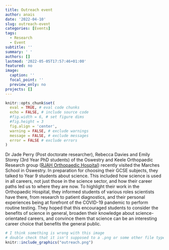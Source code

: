 ```yaml
---
title: Outreach event
author: anais
date: '2022-04-10'
slug: outreach-event
categories: [Events]
tags:
  - Research
  - Event
subtitle: ''
summary: ' '
authors: []
lastmod: '2022-05-05T17:57:46+01:00'
featured: no
image:
  caption: ''
  focal_point: ''
  preview_only: no
projects: []
---
```


```r
knitr::opts_chunk$set(
  eval = TRUE, # eval code chunks
  echo = FALSE, # include source code
  #fig.width = 6, # set figure dims
  #fig.height = 3
  fig.align = 'center',
  warning = FALSE, # exclude warnings
  message = FALSE, # exclude messages
  error = FALSE # exclude errors
)
```

Dr Jade Perry (Post doctorate researcher), Rebecca Davies and Emily Storey (3rd Year
PhD students) of the Oswestry and Keele Orthopaedic Research group ([RJAH Orthopaedic Hospital](https://www.rjah.nhs.uk/)) recently visited the Marches School in Oswestry.
In preparation for choosing their GCSE subjects, they talked to Year 9 students about
science. This included how science is used in all careers, not just those in the
science sector, and how their career paths led us to where they are now. To highlight
their work in the Orthopaedic Hospital, they informed students of various roles
scientists have there, from research to patient diagnostics, and their personal
experiences being at forefront of the COVID-19 pandemic to perform routine testing.
They hoped that this encouraged students to consider the benefits of science in
general, broaden their knowledge about science-orientated careers, and convince them
that science can be an interesting career choice that benefits the general public.

```r
# I think something is wrong with this image
# double check that it isn't supposed to a .png or some other file type
knitr::include_graphics("outreach.png")
```
